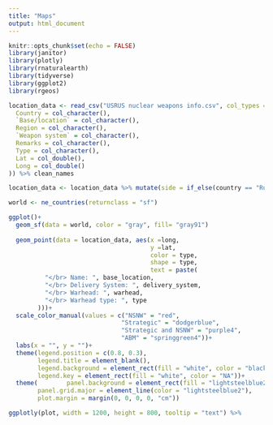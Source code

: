 ```yaml
---
title: "Maps"
output: html_document
---
```


```r
knitr::opts_chunk$set(echo = FALSE)
library(janitor)
library(plotly)
library(rnaturalearth)
library(tidyverse)
library(ggplot2)
library(rgeos)
```


```r

location_data <- read_csv("USRUS nuclear weapons info.csv", col_types = cols(
  Country = col_character(),
  `Base/location` = col_character(),
  Region = col_character(),
  `Weapon system` = col_character(),
  Remarks = col_character(),
  Type = col_character(),
  Lat = col_double(),
  Long = col_double()
)) %>% clean_names

location_data <- location_data %>% mutate(side = if_else(country == "Russia", "Russia", "United States"))

```


```r

world <- ne_countries(returnclass = "sf")

ggplot()+ 
  geom_sf(data = world, color = "gray", fill= "gray91")
  
  geom_point(data = location_data, aes(x =long, 
                                       y =lat, 
                                       color = type, 
                                       shape = type, 
                                       text = paste(
          "</br> Name: ", base_location,
          "</br> Delivery System: ", delivery_system,
          "</br> Warhead: ", warhead,
          "</br> Warhead type: ", type
        )))+
  scale_color_manual(values = c("NSNW" = "red", 
                               "Strategic" = "dodgerblue", 
                               "Strategic and NSNW" = "purple4", 
                               "ABM" = "springgreen4"))+ 
  labs(x = "", y = "")+
  theme(legend.position = c(0.8, 0.3), 
        legend.title = element_blank(), 
        legend.background = element_rect(fill = "white", color = "black"),
        legend.key = element_rect(fill = "white", color = "NA"))+
  theme(        panel.background = element_rect(fill = "lightsteelblue2"), 
        panel.grid.major = element_line(color = "lightsteelblue2"), 
        plot.margin = margin(0, 0, 0, 0, "cm"))

ggplotly(plot, width = 1200, height = 800, tooltip = "text") %>% 
  


```

```r


```


